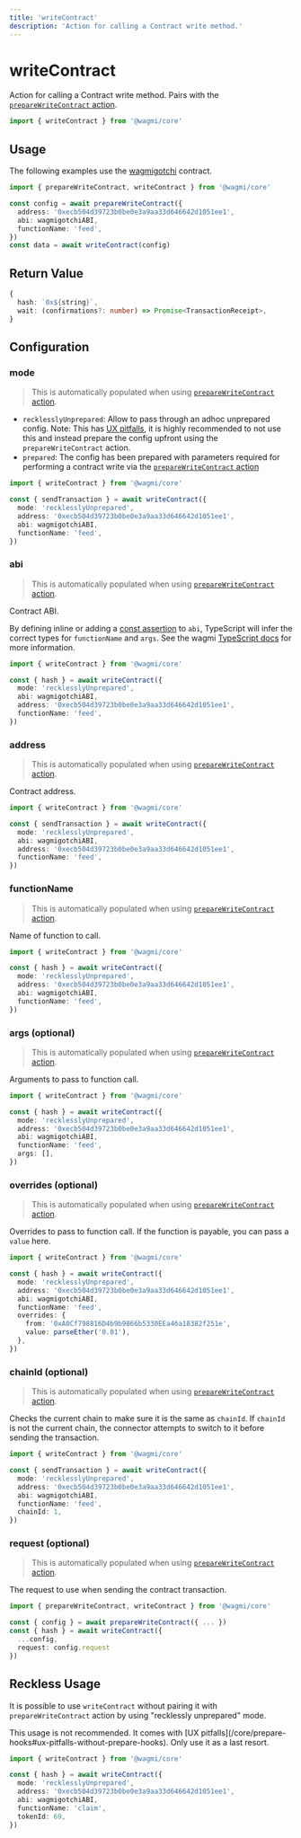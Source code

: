 ```yaml
---
title: 'writeContract'
description: 'Action for calling a Contract write method.'
---
```



# writeContract

Action for calling a Contract write method. Pairs with the [`prepareWriteContract` action](/core/actions/prepareWriteContract).

```ts
import { writeContract } from '@wagmi/core'
```

## Usage

The following examples use the [wagmigotchi](https://etherscan.io/address/0xecb504d39723b0be0e3a9aa33d646642d1051ee1) contract.

```ts
import { prepareWriteContract, writeContract } from '@wagmi/core'

const config = await prepareWriteContract({
  address: '0xecb504d39723b0be0e3a9aa33d646642d1051ee1',
  abi: wagmigotchiABI,
  functionName: 'feed',
})
const data = await writeContract(config)
```

## Return Value

```ts
{
  hash: `0x${string}`,
  wait: (confirmations?: number) => Promise<TransactionReceipt>,
}
```

## Configuration

### mode

> This is automatically populated when using [`prepareWriteContract` action](/core/actions/prepareWriteContract).

- `recklesslyUnprepared`: Allow to pass through an adhoc unprepared config. Note: This has [UX pitfalls](/react/prepare-hooks#ux-pitfalls-without-prepare-hooks), it is highly recommended to not use this and instead prepare the config upfront using the `prepareWriteContract` action.
- `prepared`: The config has been prepared with parameters required for performing a contract write via the [`prepareWriteContract` action](/core/actions/prepareContractWrite)

```ts {4}
import { writeContract } from '@wagmi/core'

const { sendTransaction } = await writeContract({
  mode: 'recklesslyUnprepared',
  address: '0xecb504d39723b0be0e3a9aa33d646642d1051ee1',
  abi: wagmigotchiABI,
  functionName: 'feed',
})
```

### abi

> This is automatically populated when using [`prepareWriteContract` action](/core/actions/prepareWriteContract).

Contract ABI.

By defining inline or adding a [const assertion](https://www.typescriptlang.org/docs/handbook/release-notes/typescript-3-4.html#const-assertions) to `abi`, TypeScript will infer the correct types for `functionName` and `args`. See the wagmi [TypeScript docs](/core/typescript) for more information.

```ts {5}
import { writeContract } from '@wagmi/core'

const { hash } = await writeContract({
  mode: 'recklesslyUnprepared',
  abi: wagmigotchiABI,
  address: '0xecb504d39723b0be0e3a9aa33d646642d1051ee1',
  functionName: 'feed',
})
```

### address

> This is automatically populated when using [`prepareWriteContract` action](/core/actions/prepareWriteContract).

Contract address.

```ts {6}
import { writeContract } from '@wagmi/core'

const { sendTransaction } = await writeContract({
  mode: 'recklesslyUnprepared',
  abi: wagmigotchiABI,
  address: '0xecb504d39723b0be0e3a9aa33d646642d1051ee1',
  functionName: 'feed',
})
```

### functionName

> This is automatically populated when using [`prepareWriteContract` action](/core/actions/prepareWriteContract).

Name of function to call.

```ts {7}
import { writeContract } from '@wagmi/core'

const { hash } = await writeContract({
  mode: 'recklesslyUnprepared',
  address: '0xecb504d39723b0be0e3a9aa33d646642d1051ee1',
  abi: wagmigotchiABI,
  functionName: 'feed',
})
```

### args (optional)

> This is automatically populated when using [`prepareWriteContract` action](/core/actions/prepareWriteContract).

Arguments to pass to function call.

```ts {8}
import { writeContract } from '@wagmi/core'

const { hash } = await writeContract({
  mode: 'recklesslyUnprepared',
  address: '0xecb504d39723b0be0e3a9aa33d646642d1051ee1',
  abi: wagmigotchiABI,
  functionName: 'feed',
  args: [],
})
```

### overrides (optional)

> This is automatically populated when using [`prepareWriteContract` action](/core/actions/prepareWriteContract).

Overrides to pass to function call. If the function is payable, you can pass a `value` here.

```ts {8-11}
import { writeContract } from '@wagmi/core'

const { hash } = await writeContract({
  mode: 'recklesslyUnprepared',
  address: '0xecb504d39723b0be0e3a9aa33d646642d1051ee1',
  abi: wagmigotchiABI,
  functionName: 'feed',
  overrides: {
    from: '0xA0Cf798816D4b9b9866b5330EEa46a18382f251e',
    value: parseEther('0.01'),
  },
})
```

### chainId (optional)

> This is automatically populated when using [`prepareWriteContract` action](/core/actions/prepareWriteContract).

Checks the current chain to make sure it is the same as `chainId`. If `chainId` is not the current chain, the connector attempts to switch to it before sending the transaction.

```ts {8}
import { writeContract } from '@wagmi/core'

const { sendTransaction } = await writeContract({
  mode: 'recklesslyUnprepared',
  address: '0xecb504d39723b0be0e3a9aa33d646642d1051ee1',
  abi: wagmigotchiABI,
  functionName: 'feed',
  chainId: 1,
})
```

### request (optional)

> This is automatically populated when using [`prepareWriteContract` action](/core/actions/prepareWriteContract).

The request to use when sending the contract transaction.

```ts {6}
import { prepareWriteContract, writeContract } from '@wagmi/core'

const { config } = await prepareWriteContract({ ... })
const { hash } = await writeContract({
  ...config,
  request: config.request
})
```

## Reckless Usage

It is possible to use `writeContract` without pairing it with `prepareWriteContract` action by using "recklessly unprepared" mode.

<Callout>
  This usage is not recommended. It comes with [UX
  pitfalls](/core/prepare-hooks#ux-pitfalls-without-prepare-hooks). Only use it
  as a last resort.
</Callout>

```ts {4-8}
import { writeContract } from '@wagmi/core'

const { hash } = await writeContract({
  mode: 'recklesslyUnprepared',
  address: '0xecb504d39723b0be0e3a9aa33d646642d1051ee1',
  abi: wagmigotchiABI,
  functionName: 'claim',
  tokenId: 69,
})
```
